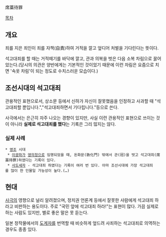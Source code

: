 席藁待罪

[[목차]]

== 개요 ==
죄를 지은 죄인이 죄를 자책(自責)하여 거적을 깔고 엎디어 처벌을 기다린다는 뜻이다.

석고대죄를 할 때는 거적떼기를 바닥에 깔고, 관과 의복을 벗은 다음 소복 차림으로 꿇어았는다.(당시의 의관은 양반에게는 기본적인 것이었기 때문에 이런 차림은 요즘으로 치면 '속옷 차림'이 되는 정도로 수치스러운 모습이다.)

== 조선시대의 석고대죄 ==
관용적인 표현으로서, 상소문 등에서 신하가 자신이 잘못했음을 인정하고 사과할 때 "석고대죄할 뿐입니다.","석고대죄하면서 기다립니다."등으로 쓴다.

사극에서는 은근히 자주 나오는 경향이 있지만, 사실 이런 관용적인 표현으로 쓰이는 것이 아니라 '''실제로 석고대죄를 했다'''는 기록은 그리 많지는 않다.

=== 실제 사례 ===
 * [[영조]] 시대
  * [[이광좌]]가 [[영의정]]으로 임명되었을 때, 돈화문(敦化門) 밖에서 관(冠)을 벗고 석고대죄(席藁待罪)하였다는 기록이 있다.
  * [[사도세자]] - 석고대죄 하였다는 기록이 여러 번 있다. 아마 조선시대에 가장 석고대죄를 많이 한 인물일 가능성이 높다.(…)

== 현대 ==
[[사극]]의 영향으로 널리 알려졌으며, 정치권 언론계 등에서 잘못한 사람에게 석고대죄 하라고 비판하는 용도이다. 주로 "국민 앞에 석고대죄 하라!"는 표현이 많다. 가끔 실제로 하는 사람도 있지만, 별로 좋은 말은 못 듣는다. 

일본 창작물에서의 [[도게자]]를 번역할 때 비슷하게 엎드려 사죄하는 석고대죄로 의역하는 경우도 종종 있다.
